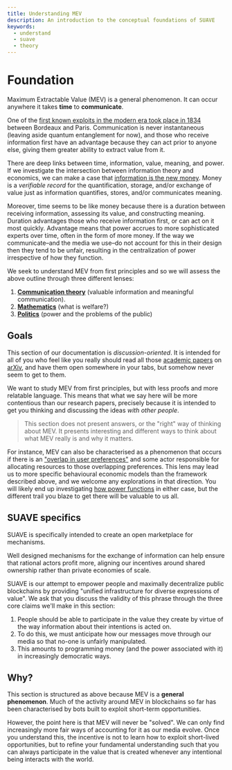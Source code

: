 ```yaml
---
title: Understanding MEV
description: An introduction to the conceptual foundations of SUAVE
keywords:
  - understand
  - suave
  - theory
---
```


# Foundation

Maximum Extractable Value (MEV) is a general phenomenon. It can occur anywhere it takes **time** to **communicate**.

One of the [first known exploits in the modern era took place in 1834](https://www.schneier.com/blog/archives/2018/05/1834_the_first_.html) between Bordeaux and Paris. Communication is never instantaneous (leaving aside quantum entanglement for now), and those who receive information first have an advantage because they can act prior to anyone else, giving them greater ability to extract value from it.

There are deep links between time, information, value, meaning, and power. If we investigate the intersection between information theory and economics, we can make a case that [information is the new money](https://youtu.be/vi-rVTFTb6s?t=675). Money is a _verifiable record_ for the quantification, storage, and/or exchange of value just as information quantifies, stores, and/or communicates meaning.

Moreover, time seems to be like money because there is a duration between receiving information, assessing its value, and constructing meaning. Duration advantages those who receive information first, or can act on it most quickly. Advantage means that power accrues to more sophisticated experts over time, often in the form of more money. If the way we communicate–and the media we use–do not account for this in their design then they tend to be unfair, resulting in the centralization of power irrespective of how they function.

We seek to understand MEV from first principles and so we will assess the above outline through three different lenses:

1. [**Communication theory**](/understand/meaning) (valuable information and meaningful communication).
2. [**Mathematics**](/understand/welfare) (what is welfare?)
3. [**Politics**](/understand/power) (power and the problems of the public)

## Goals

This section of our documentation is _discussion-oriented_. It is intended for all of you who feel like you really should read all those [academic papers](https://arxiv.org/pdf/1904.05234.pdf) on [arXiv](https://arxiv.org/pdf/2109.04347.pdf), and have them open somewhere in your tabs, but somehow never seem to get to them.

We want to study MEV from first principles, but with less proofs and more relatable language. This means that what we say here will be more contentious than our research papers, precisely because it is intended to get you thinking and discussing the ideas _with other people_. 

> This section does not present answers, or the "right" way of thinking about MEV. It presents interesting and different ways to think about what MEV really is and why it matters.

For instance, MEV can also be characterised as a phenomenon that occurs if there is an ["overlap in user preferences"](https://www.youtube.com/watch?v=l_gkFntA1cA&t=1126) and some actor responsible for allocating resources to those overlapping preferences. This lens may lead us to more specific behavioural economic models than the framework described above, and we welcome any explorations in that direction. You will likely end up investigating [how power functions](/understand/power) in either case, but the different trail you blaze to get there will be valuable to us all.

## SUAVE specifics

SUAVE is specifically intended to create an open marketplace for mechanisms. 

Well designed mechanisms for the exchange of information can help ensure that rational actors profit more, aligning our incentives around shared ownership rather than private economies of scale.

SUAVE is our attempt to empower people and maximally decentralize public blockchains by providing "unified infrastructure for diverse expressions of value". We ask that you discuss the validity of this phrase through the three core claims we'll make in this section:

1. People should be able to participate in the value they create by virtue of the way information about their intentions is acted on.
2. To do this, we must anticipate how our messages move through our media so that no-one is unfairly manipulated.
3. This amounts to programming money (and the power associated with it) in increasingly democratic ways.

## Why?

This section is structured as above because MEV is a **general phenomenon**. Much of the activity around MEV in blockchains so far has been characterised by bots built to exploit short-term opportunities.

However, the point here is that MEV will never be "solved". We can only find increasingly more fair ways of accounting for it as our media evolve. Once you understand this, the incentive is not to learn how to exploit short-lived opportunities, but to refine your fundamental understanding such that you can always participate in the value that is created whenever any intentional being interacts with the world.